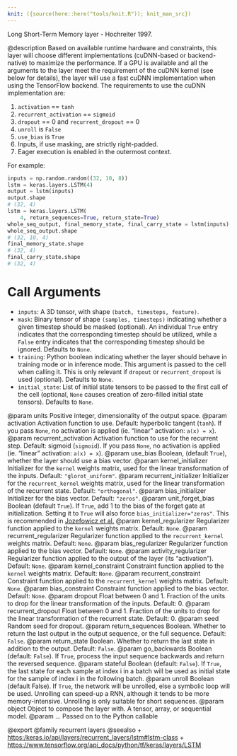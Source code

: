 ```yaml
---
knit: ({source(here::here("tools/knit.R")); knit_man_src})
---
```

Long Short-Term Memory layer - Hochreiter 1997.

@description
Based on available runtime hardware and constraints, this layer
will choose different implementations (cuDNN-based or backend-native)
to maximize the performance. If a GPU is available and all
the arguments to the layer meet the requirement of the cuDNN kernel
(see below for details), the layer will use a fast cuDNN implementation
when using the TensorFlow backend.
The requirements to use the cuDNN implementation are:

1. `activation` == `tanh`
2. `recurrent_activation` == `sigmoid`
3. `dropout` == 0 and `recurrent_dropout` == 0
4. `unroll` is `False`
5. `use_bias` is `True`
6. Inputs, if use masking, are strictly right-padded.
7. Eager execution is enabled in the outermost context.

For example:

```python
inputs = np.random.random((32, 10, 8))
lstm = keras.layers.LSTM(4)
output = lstm(inputs)
output.shape
# (32, 4)
lstm = keras.layers.LSTM(
    4, return_sequences=True, return_state=True)
whole_seq_output, final_memory_state, final_carry_state = lstm(inputs)
whole_seq_output.shape
# (32, 10, 4)
final_memory_state.shape
# (32, 4)
final_carry_state.shape
# (32, 4)
```

# Call Arguments
- `inputs`: A 3D tensor, with shape `(batch, timesteps, feature)`.
- `mask`: Binary tensor of shape `(samples, timesteps)` indicating whether
    a given timestep should be masked  (optional).
    An individual `True` entry indicates that the corresponding timestep
    should be utilized, while a `False` entry indicates that the
    corresponding timestep should be ignored. Defaults to `None`.
- `training`: Python boolean indicating whether the layer should behave in
    training mode or in inference mode. This argument is passed to the
    cell when calling it. This is only relevant if `dropout` or
    `recurrent_dropout` is used  (optional). Defaults to `None`.
- `initial_state`: List of initial state tensors to be passed to the first
    call of the cell (optional, `None` causes creation
    of zero-filled initial state tensors). Defaults to `None`.

@param units Positive integer, dimensionality of the output space.
@param activation Activation function to use.
    Default: hyperbolic tangent (`tanh`).
    If you pass `None`, no activation is applied
    (ie. "linear" activation: `a(x) = x`).
@param recurrent_activation Activation function to use
    for the recurrent step.
    Default: sigmoid (`sigmoid`).
    If you pass `None`, no activation is applied
    (ie. "linear" activation: `a(x) = x`).
@param use_bias Boolean, (default `True`), whether the layer
    should use a bias vector.
@param kernel_initializer Initializer for the `kernel` weights matrix,
    used for the linear transformation of the inputs. Default:
    `"glorot_uniform"`.
@param recurrent_initializer Initializer for the `recurrent_kernel`
    weights matrix, used for the linear transformation of the recurrent
    state. Default: `"orthogonal"`.
@param bias_initializer Initializer for the bias vector. Default: `"zeros"`.
@param unit_forget_bias Boolean (default `True`). If `True`,
    add 1 to the bias of the forget gate at initialization.
    Setting it to `True` will also force `bias_initializer="zeros"`.
    This is recommended in [Jozefowicz et al.](
    https://github.com/mlresearch/v37/blob/gh-pages/jozefowicz15.pdf)
@param kernel_regularizer Regularizer function applied to the `kernel` weights
    matrix. Default: `None`.
@param recurrent_regularizer Regularizer function applied to the
    `recurrent_kernel` weights matrix. Default: `None`.
@param bias_regularizer Regularizer function applied to the bias vector.
    Default: `None`.
@param activity_regularizer Regularizer function applied to the output of the
    layer (its "activation"). Default: `None`.
@param kernel_constraint Constraint function applied to the `kernel` weights
    matrix. Default: `None`.
@param recurrent_constraint Constraint function applied to the
    `recurrent_kernel` weights matrix. Default: `None`.
@param bias_constraint Constraint function applied to the bias vector.
    Default: `None`.
@param dropout Float between 0 and 1. Fraction of the units to drop for the
    linear transformation of the inputs. Default: 0.
@param recurrent_dropout Float between 0 and 1. Fraction of the units to drop
    for the linear transformation of the recurrent state. Default: 0.
@param seed Random seed for dropout.
@param return_sequences Boolean. Whether to return the last output
    in the output sequence, or the full sequence. Default: `False`.
@param return_state Boolean. Whether to return the last state in addition
    to the output. Default: `False`.
@param go_backwards Boolean (default: `False`).
    If `True`, process the input sequence backwards and return the
    reversed sequence.
@param stateful Boolean (default: `False`). If `True`, the last state
    for each sample at index i in a batch will be used as initial
    state for the sample of index i in the following batch.
@param unroll Boolean (default False).
    If `True`, the network will be unrolled,
    else a symbolic loop will be used.
    Unrolling can speed-up a RNN,
    although it tends to be more memory-intensive.
    Unrolling is only suitable for short sequences.
@param object Object to compose the layer with. A tensor, array, or sequential model.
@param ... Passed on to the Python callable

@export
@family recurrent layers
@seealso
+ <https:/keras.io/api/layers/recurrent_layers/lstm#lstm-class>
+ <https://www.tensorflow.org/api_docs/python/tf/keras/layers/LSTM>
